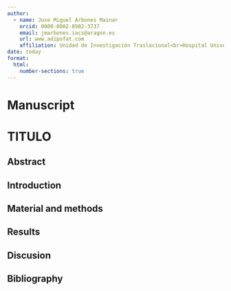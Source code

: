 ```yaml
---
author: 
  - name: Jose Miguel Arbones Mainar
    orcid: 0000-0002-8982-3737
    email: jmarbones.iacs@aragon.es
    url: www.adipofat.com
    affiliation: Unidad de Investigación Traslacional<br>Hospital Universitario Miguel Servet<br>Instituto Aragonés de Ciencias de la Salud
date: today
format: 
  html: 
    number-sections: true
---  
```

# __Manuscript__ {.unnumbered}
# TITULO {.unnumbered}
## Abstract
## Introduction
## Material and methods
## Results
## Discusion
## Bibliography{.unnumbered}
